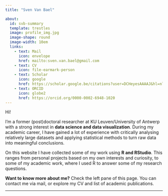 ```yaml
---
title: "Sven Van Bael"

about:
  id: svb-summary
  template: trestles
  image: profile_img.jpg
  image-shape: round
  image-width: 10em
  links:
    - text: Mail
      icon: envelope
      href: mailto:sven.van.bael@gmail.com
    - text: CV
      icon: file-earmark-person
    - text: Scholar
      icon: google
      href: https://scholar.google.be/citations?user=DCHeyesAAAAJ&hl=nl&oi=ao
    - text: ORCID
      icon: globe2
      href: https://orcid.org/0000-0002-6948-1020
---
```


::: {#svb-summary}
Hi!

I’m a former (post)doctoral researcher at KU Leuven/University of Antwerp with a strong interest in **data science and data visualization**. During my academic career, I have gained a lot of experience with critically analysing relatively large datasets and applying statistical methods to turn raw data into meaningful conclusions.

On this website I have collected some of my work using **R and RStudio**. This ranges from personal projects based on my own interests and curiosity, to some of my academic work, where I used R to answer some of my research questions.

**Want to know more about me?** Check the left pane of this page. You can contact me via mail, or explore my CV and list of academic publications.
:::

------------------------------------------------------------------------
